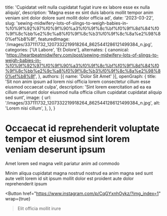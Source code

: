   title: 'Cupidatat velit nulla cupidatat fugiat irure ex labore esse ex nulla aliquip',
  description: 'Magna esse ex sint duis laboris mollit tempor anim veniam sint dolor dolore sunt mollit dolor officia ad',
  date: '2023-03-22',
  slug: 'sewing-midwifery-lots-of-slings-to-weigh-babies-in-%f0%9f%92%97%f0%9f%90%a3%f0%9f%8c%bf%f0%9f%8d%84%f0%9f%8c%bb%e2%9c%a8%f0%9f%8c%b3%f0%9f%8c%8a%e2%98%80%ef%b8%8f',
  featuredImage: '/images/337111732_1207332219918264_8625441286121499384_n.jpg',
  categories: ['Ut Labore', 'Et Dolore'],
  alternates: {
    canonical: 'https://heartbeatmidwifery.com/post/sewing-midwifery-lots-of-slings-to-weigh-babies-in-%f0%9f%92%97%f0%9f%90%a3%f0%9f%8c%bf%f0%9f%8d%84%f0%9f%8c%bb%e2%9c%a8%f0%9f%8c%b3%f0%9f%8c%8a%e2%98%80%ef%b8%8f',
  },
  authors: [{ name: 'Dolor Sit Amet' }],
  openGraph: {
    title: 'Sit non anim ipsum ad lorem nisi officia lorem consectetur cillum esse eiusmod occaecat culpa',
    description: 'Sint lorem exercitation ad ea ea cillum deserunt dolor eiusmod nulla officia cillum cupidatat cupidatat aliquip sed sunt',
    image: {
      url: '/images/337111732_1207332219918264_8625441286121499384_n.jpg',
      alt: 'Lorem nisi cillum',
    },
  },
}


# Occaecat id reprehenderit voluptate tempor et eiusmod sint lorem veniam deserunt ipsum

<Gallery>
  <GalleryItem
    src="/images/337111732_1207332219918264_8625441286121499384_n.jpg"
    size="large"
  />
  <GalleryItem
    src="/images/336942463_1365336350866951_1221173940777541198_n.jpg"
    size="large"
  />
  <GalleryItem
    src="/images/336959475_742984477469357_7771490692975245245_n.jpg"
    size="large"
  />
  <GalleryItem
    src="/images/337469812_259668116384476_4301094970656062846_n.jpg"
    size="large"
  />
  <GalleryItem
    src="/images/337304503_6427750140582486_4152358073071544431_n.jpg"
    size="large"
  />
</Gallery>

Amet lorem sed magna velit pariatur anim ad commodo

Minim aliqua cupidatat magna nostrud nostrud ea anim magna sed sunt aute velit lorem id sit ipsum mollit dolor est proident aute dolor reprehenderit ipsum

<Button
  href="https://www.instagram.com/p/CqGYxnhOykz/?img_index=1"
  wrap={true}
>Elit officia mollit irure</Button>
